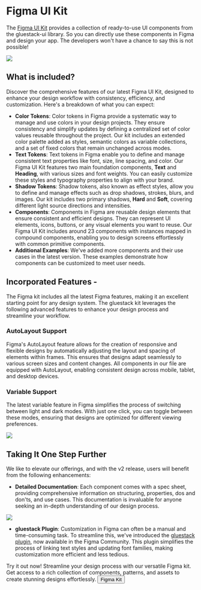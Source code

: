 
# Figma UI Kit

The [Figma UI Kit](https://www.figma.com/community/file/1358053104938234615) provides a collection of ready-to-use UI components from the gluestack-ui library. So you can directly use these components in Figma and design your app. The developers won't have a chance to say this is not possible!

<img src="/images/figma-kit.png" />

## What is included?

Discover the comprehensive features of our latest Figma UI Kit, designed to enhance your design workflow with consistency, efficiency, and customization. Here's a breakdown of what you can expect:

- **Color Tokens**: Color tokens in Figma provide a systematic way to manage and use colors in your design projects. They ensure consistency and simplify updates by defining a centralized set of color values reusable throughout the project. Our kit includes an extended color palette added as styles, semantic colors as variable collections, and a set of fixed colors that remain unchanged across modes.
- **Text Tokens**: Text tokens in Figma enable you to define and manage consistent text properties like font, size, line spacing, and color. Our Figma UI Kit features two main foundation components, **Text** and **Heading**, with various sizes and font weights. You can easily customize these styles and typography properties to align with your brand.
- **Shadow Tokens**: Shadow tokens, also known as effect styles, allow you to define and manage effects such as drop shadows, strokes, blurs, and images. Our kit includes two primary shadows, **Hard** and **Soft**, covering different light source directions and intensities.
- **Components**: Components in Figma are reusable design elements that ensure consistent and efficient designs. They can represent UI elements, icons, buttons, or any visual elements you want to reuse. Our Figma UI Kit includes around 23 components with instances mapped in compound components, enabling you to design screens effortlessly with common primitive components.
- **Additional Examples**: We've added more components and their use cases in the latest version. These examples demonstrate how components can be customized to meet user needs.

## Incorporated Features -

The Figma kit includes all the latest Figma features, making it an excellent starting point for any design system. The gluestack kit leverages the following advanced features to enhance your design process and streamline your workflow.

### AutoLayout Support

Figma's AutoLayout feature allows for the creation of responsive and flexible designs by automatically adjusting the layout and spacing of elements within frames. This ensures that designs adapt seamlessly to various screen sizes and content changes. All components in our file are equipped with AutoLayout, enabling consistent design across mobile, tablet, and desktop devices.

### Variable Support

The latest variable feature in Figma simplifies the process of switching between light and dark modes. With just one click, you can toggle between these modes, ensuring that designs are optimized for different viewing preferences.

<img src="/images/Variables.png" />

## Taking It One Step Further

We like to elevate our offerings, and with the v2 release, users will benefit from the following enhancements:

- **Detailed Documentation**: Each component comes with a spec sheet, providing comprehensive information on structuring, properties, dos and don'ts, and use cases. This documentation is invaluable for anyone seeking an in-depth understanding of our design process.

<img src="/images/figma-docs.png" />

- **gluestack Plugin**: Customization in Figma can often be a manual and time-consuming task. To streamline this, we've introduced the [gluestack plugin](https://www.figma.com/community/plugin/1304000704678516266/gluestack), now available in the Figma Community. This plugin simplifies the process of linking text styles and updating font families, making customization more efficient and less tedious.

<Box className="mt-6 m-3 p-4 flex rounded-md border border-[#E6E6E6] dark:border-[#414141] mb-6">
  <HStack className="sm:items-center sm:justify-between flex-col sm:flex-row">
    <Box
      maxWidth="fit-content"
      maxHeight="fit-content"
      className="max-w-fit max-h-fit flex-1 text-sm gap-[6px]"
    >
      <Text className="text-lg font-semibold dark:text-[#FAFAFA] text-[#171717]">
        Try it out now!
      </Text>
      <Text className="text-sm leading-[22px] max-w-[95%]">
        Streamline your design process with our versatile Figma kit. Get access
        to a rich collection of components, patterns, and assets to create
        stunning designs effortlessly.
      </Text>
    </Box>
    <a
      className="contents"
      href="https://www.figma.com/community/file/1358053104938234615"
      target="__blank"
    >
      <Button className="gap-2 sm:mt-0 mt-6">
        <ButtonText>Figma Kit</ButtonText>
      </Button>
    </a>
  </HStack>
</Box>
